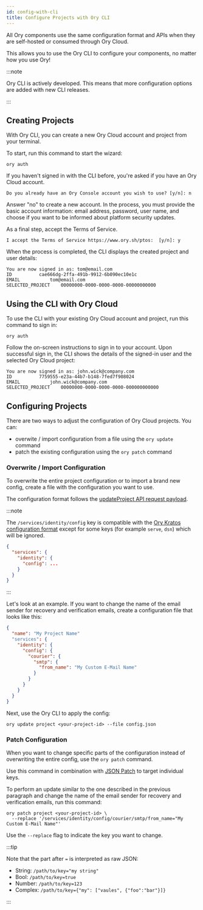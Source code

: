 ```yaml
---
id: config-with-cli
title: Configure Projects with Ory CLI
---
```


All Ory components use the same configuration format and APIs when they are self-hosted or
consumed through Ory Cloud. 

This allows you to use the Ory CLI to configure your components, no matter how you use Ory!

:::note

Ory CLI is actively developed. This means that more configuration options are added with new CLI 
releases. 

:::

## Creating Projects

With Ory CLI, you can create a new Ory Cloud account and project from your terminal. 

To start, run this command to start the wizard:

```shell
ory auth
```

If you haven't signed in with the CLI before, you're asked if you have an Ory Cloud account.

```shell
Do you already have an Ory Console account you wish to use? [y/n]: n
```

Answer "no" to create a new account. In the process, you must provide the basic account information: email address, password, user name, 
and choose if you want to be informed about platform security updates.

As a final step, accept the Terms of Service.

```shell
I accept the Terms of Service https://www.ory.sh/ptos:  [y/n]: y
```

When the process is completed, the CLI displays the created project and user details: 

```text
You are now signed in as: tom@email.com
ID			cae666dg-2ffa-491b-9912-6b090ec10e1c
EMAIL			tom@email.com
SELECTED_PROJECT	00000000-0000-0000-0000-00000000000
```

## Using the CLI with Ory Cloud

To use the CLI with your existing Ory Cloud account and project, run this command to sign in:

```shell
ory auth
```

Follow the on-screen instructions to sign in to your account. Upon successful sign in, the CLI 
shows the details of the signed-in user and the selected Ory Cloud project: 

```text
You are now signed in as: john.wick@company.com
ID			7759555-e23a-44b7-b148-7fed7f908024
EMAIL			john.wick@company.com
SELECTED_PROJECT	00000000-0000-0000-0000-000000000000
```

## Configuring Projects

There are two ways to adjust the configuration of Ory Cloud projects. You can:

- overwite / import configuration from a file using the `ory update` command
- patch the existing configuration using the `ory patch` command

### Overwrite / Import Configuration

To overwrite the entire project configuration or to import a brand new config, create a file with the configuration
you want to use. 

The configuration format follows the
[updateProject API request payload](../reference/api.mdx#operation/updateProject).

:::note

The `/services/identity/config` key is compatible with the
[Ory Kratos configuration format](../docs/kratos/reference/configuration.md)
except for some keys (for example `serve`, `dsn`) which will be ignored.

```json
{
  "services": {
    "identity": {
      "config": ...
    }
  }
}
```
:::

Let's look at an example. If you want to change the name of the email sender for recovery and verification emails, 
create a configuration file that looks like this: 

```json title="config.json"
{
  "name": "My Project Name"
  "services": {
    "identity": {
      "config": {
        "courier": {
          "smtp": {
            "from_name": "My Custom E-Mail Name"
          }
        }
      }
    }
  }
}
```

Next, use the Ory CLI to apply the config:

```shell
ory update project <your-project-id> --file config.json
```

### Patch Configuration

When you want to change specific parts of the configuration instead of overwriting the entire
config, use the `ory patch` command.

Use this command in combination with [JSON Patch](http://jsonpatch.com/) to target individual keys.

To perform an update similar to the one described in the previous paragraph and change 
the name of the email sender for recovery and verification emails, run this command:

```
ory patch project <your-project-id> \
  --replace '/services/identity/config/courier/smtp/from_name="My Custom E-Mail Name"'
```

Use the `--replace` flag to indicate the key you want to change. 

:::tip

Note that the part after `=` is interpreted as raw JSON:

- String: `/path/to/key="my string"`
- Bool: `/path/to/key=true`
- Number: `/path/to/key=123`
- Complex: `/path/to/key={"my": ["vaules", {"foo":"bar"}]}`

:::